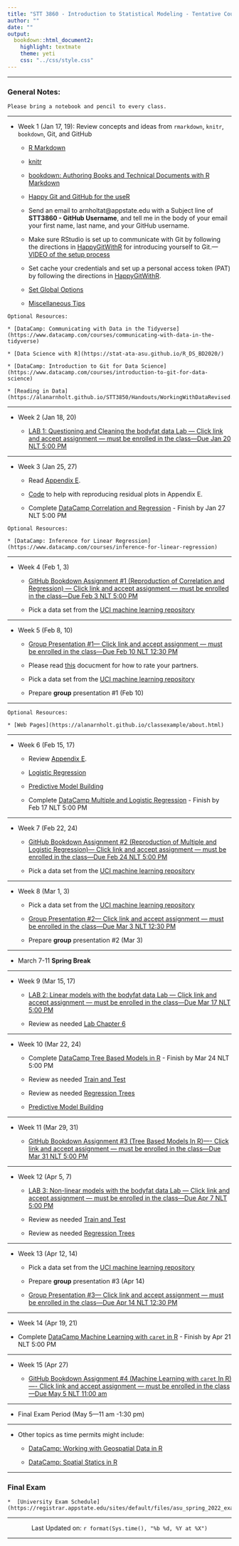 ```yaml
---
title: "STT 3860 - Introduction to Statistical Modeling - Tentative Course Schedule - Spring 2023"
author: ""
date: ""
output: 
  bookdown::html_document2: 
    highlight: textmate
    theme: yeti
    css: "../css/style.css"
---
```


<script type="text/x-mathjax-config">
MathJax.Hub.Config({
  TeX: { equationNumbers: { autoNumber: "AMS" } }
});
</script>

* * *

### General Notes: {-}

```block
Please bring a notebook and pencil to every class.  
```

* * *

* Week 1 (Jan 17, 19): Review concepts and ideas from `rmarkdown`, `knitr`, `bookdown`, Git, and GitHub
    
    + [R Markdown](http://rmarkdown.rstudio.com/)
    
    + [knitr](https://yihui.name/knitr/)
    
    + [bookdown: Authoring Books and Technical Documents with R Markdown](https://bookdown.org/yihui/bookdown/)
    
    + [Happy Git and GitHub for the useR](http://happygitwithr.com/)

    + Send an email to arnholtat@appstate.edu with a Subject line of **STT3860 - GitHub Username**, and tell me in the body of your email your first name, last name, and your GitHub username.  
    
    + Make sure RStudio is set up to communicate with Git by following the directions in [HappyGitWithR](https://happygitwithr.com/hello-git.html) for introducing yourself to Git.---[VIDEO of the setup process](https://drive.google.com/file/d/1G9G8IeYu9QetYB1nxMmAFLgRtw5YC-c8/view?usp=sharing)

    + Set cache your credentials and set up a personal access token (PAT) by following the directions in [HappyGitWithR](https://happygitwithr.com/credential-caching.html). 
    
    + [Set Global Options](https://stat-ata-asu.github.io/STT5812CourseRepo/Rmarkdown/GlobalOptions.html)
    
    + [Miscellaneous Tips](https://alanarnholt.github.io/GeneralStatistics/rmarkdown/MiscRmarkdown.html)
    
```block
Optional Resources:

* [DataCamp: Communicating with Data in the Tidyverse](https://www.datacamp.com/courses/communicating-with-data-in-the-tidyverse)

* [Data Science with R](https://stat-ata-asu.github.io/R_DS_BD2020/)

* [DataCamp: Introduction to Git for Data Science](https://www.datacamp.com/courses/introduction-to-git-for-data-science)

* [Reading in Data](https://alanarnholt.github.io/STT3850/Handouts/WorkingWithDataRevised.html)
``` 


* * *

* Week 2 (Jan 18, 20)
  
     + [LAB 1: Questioning and Cleaning the bodyfat data Lab --- Click link and accept assignment --- must be enrolled in the class---Due Jan 20 NLT 5:00 PM](https://classroom.github.com/a/dEsl3uY8)

* * * 

* Week 3 (Jan 25, 27)
   
    + Read [Appendix E](https://mdsr-book.github.io/mdsr2e/ch-regression.html#simple-linear-regression).
  
    + [Code](https://raw.githubusercontent.com/alanarnholt/GeneralStatistics/master/rmarkdown/ResidualGraphs.Rmd) to help with reproducing residual plots in Appendix E.

    + Complete [DataCamp Correlation and Regression](https://www.datacamp.com/courses/correlation-and-regression) - Finish by Jan 27 NLT 5:00 PM 
    

```block
Optional Resources:

* [DataCamp: Inference for Linear Regression](https://www.datacamp.com/courses/inference-for-linear-regression)
```    

* * *

* Week 4 (Feb 1, 3)

    + [GitHub Bookdown Assignment #1 (Reproduction of Correlation and Regression) --- Click link and accept assignment --- must be enrolled in the class---Due Feb 3 NLT 5:00 PM](https://classroom.github.com/a/lMcfGumn)

    + Pick a data set from the [UCI machine learning repository](https://archive.ics.uci.edu/ml/index.php)
    
* * *

* Week 5 (Feb 8, 10)
    
    + [Group Presentation #1--- Click link and accept assignment --- must be enrolled in the class---Due Feb 10 NLT 12:30 PM](https://classroom.github.com/a/p9Uih_D5)
    
    + Please read [this](../GroupProjectEval/GroupEvaluation.pdf) docucment for how to rate your partners.
    
    + Pick a data set from the [UCI machine learning repository](https://archive.ics.uci.edu/ml/index.php)

    + Prepare **group** presentation #1 (Feb 10)

* * *

```block
Optional Resources:

* [Web Pages](https://alanarnholt.github.io/classexample/about.html)

```  

* * *

* Week 6 (Feb 15, 17)

    + Review [Appendix E](https://mdsr-book.github.io/mdsr2e/ch-regression.html#simple-linear-regression). 
    
    + [Logistic Regression](../rmarkdown/HW1later.html)
    
    + [Predictive Model Building](https://stat-ata-asu.github.io/PredictiveModelBuilding/)
    
    + Complete [DataCamp Multiple and Logistic Regression](https://www.datacamp.com/courses/multiple-and-logistic-regression) - Finish by Feb 17 NLT 5:00 PM

* * *

* Week 7 (Feb 22, 24)

  + [GitHub Bookdown Assignment #2 (Reproduction of Multiple and Logistic Regression)--- Click link and accept assignment --- must be enrolled in the class---Due Feb 24 NLT 5:00 PM](https://classroom.github.com/a/v_Du3MYa)  
    
  + Pick a data set from the [UCI machine learning repository](https://archive.ics.uci.edu/ml/index.php)

* * *

* Week 8 (Mar 1, 3)

    + Pick a data set from the [UCI machine learning repository](https://archive.ics.uci.edu/ml/index.php)
    
    + [Group Presentation #2--- Click link and accept assignment --- must be enrolled in the class---Due Mar 3 NLT 12:30 PM](https://classroom.github.com/a/4DQmH6jd)
    
    + Prepare **group** presentation #2 (Mar 3)
    
    
* * *   

* March 7-11 __Spring Break__

* * *

* Week 9 (Mar 15, 17)

    + [LAB 2: Linear models with the bodyfat data Lab --- Click link and accept assignment --- must be enrolled in the class---Due Mar 17 NLT 5:00 PM](https://classroom.github.com/a/o_bfNL_Z)
    
    + Review as needed [Lab Chapter 6](https://stat-ata-asu.github.io/STT3851ClassRepo/Rmarkdown/BookLabs/Lab_Chapter6.html)


* * *

* Week 10 (Mar 22, 24)

    + Complete [DataCamp Tree Based Models in R](https://www.datacamp.com/courses/tree-based-models-in-r) - Finish by Mar 24 NLT 5:00 PM
    
    +  Review as needed [Train and Test](../rmarkdown/TrainAndTestPartitions.html)
    
    +  Review as needed [Regression Trees](../rmarkdown/RegressionTrees.html)
    
    + [Predictive Model Building](https://stat-ata-asu.github.io/PredictiveModelBuilding/)

    

    
    
* * *


* Week 11 (Mar 29, 31)

    +  [GitHub Bookdown Assignment #3 (Tree Based Models In R)---- Click link and accept assignment --- must be enrolled in the class---Due Mar 31 NLT 5:00 PM](https://classroom.github.com/a/EiHDck8k)
    
    
    
* * * 

* Week 12 (Apr 5, 7)

    +  [LAB 3: Non-linear models with the bodyfat data Lab --- Click link and accept assignment --- must be enrolled in the class---Due Apr 7 NLT 5:00 PM](https://classroom.github.com/a/45gzFn4C)
    
    +  Review as needed [Train and Test](../rmarkdown/TrainAndTestPartitions.html)
    
    +  Review as needed [Regression Trees](../rmarkdown/RegressionTrees.html)
    
    
    
* * *

* Week 13 (Apr 12, 14)

    + Pick a data set from the [UCI machine learning repository](https://archive.ics.uci.edu/ml/index.php)

    + Prepare **group** presentation #3 (Apr 14)

    + [Group Presentation #3--- Click link and accept assignment --- must be enrolled in the class---Due Apr 14 NLT 12:30 PM](https://classroom.github.com/a/M2Ow50lT)

    
* * *

* Week 14 (Apr 19, 21)

+ Complete [DataCamp Machine Learning with `caret` in R](https://app.datacamp.com/learn/courses/machine-learning-with-caret-in-r) - Finish by Apr 21 NLT 5:00 PM   
  
    
    

* * * 

* Week 15 (Apr 27)
  
  +  [GitHub Bookdown Assignment #4 (Machine Learning with `caret` In R)---- Click link and accept assignment --- must be enrolled in the class---Due May 5 NLT 11:00 am](https://classroom.github.com/a/j3w568NR)

* * *


* Final Exam Period (May 5---11 am -1:30 pm)


* * *

* Other topics as time permits might include:

    + [DataCamp: Working with Geospatial Data in R](https://www.datacamp.com/courses/working-with-geospatial-data-in-r)

    + [DataCamp: Spatial Statics in R](https://www.datacamp.com/courses/spatial-statistics-in-r)
    
* * *    

### Final Exam {-}

```block
*  [University Exam Schedule](https://registrar.appstate.edu/sites/default/files/asu_spring_2022_exam_schedule_final_cns.pdf)
```

________________

<center> Last Updated on: `r format(Sys.time(), "%b %d, %Y at %X")` </center>

________________
